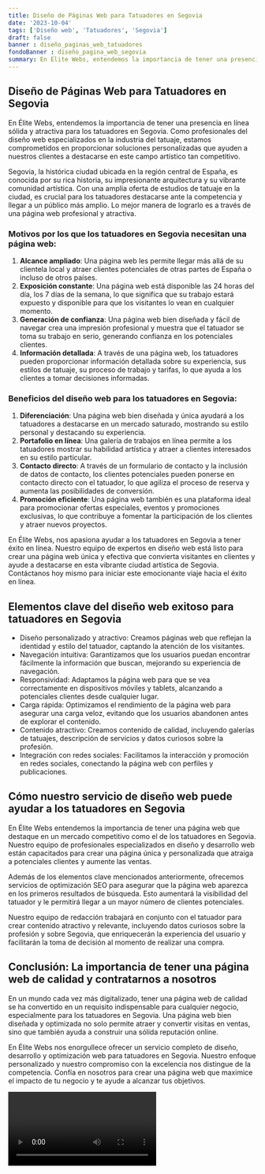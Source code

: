 ```yaml
---
title: Diseño de Páginas Web para Tatuadores en Segovia
date: '2023-10-04'
tags: ['Diseño web', 'Tatuadores', 'Segovia']
draft: false
banner : diseño_paginas_web_tatuadores
fondoBanner : diseño_pagina_web_segovia
summary: En Élite Webs, entendemos la importancia de tener una presencia en línea sólida y atractiva para los tatuadores en Segovia. Como profesionales del diseño web especializados en la industria del tatuaje, estamos comprometidos en proporcionar soluciones personalizadas que ayuden a nuestros clientes a destacarse en este campo artístico tan competitivo.
---
```


## Diseño de Páginas Web para Tatuadores en Segovia

En Élite Webs, entendemos la importancia de tener una presencia en línea sólida y atractiva para los tatuadores en Segovia. Como profesionales del diseño web especializados en la industria del tatuaje, estamos comprometidos en proporcionar soluciones personalizadas que ayuden a nuestros clientes a destacarse en este campo artístico tan competitivo.

Segovia, la histórica ciudad ubicada en la región central de España, es conocida por su rica historia, su impresionante arquitectura y su vibrante comunidad artística. Con una amplia oferta de estudios de tatuaje en la ciudad, es crucial para los tatuadores destacarse ante la competencia y llegar a un público más amplio. Lo mejor manera de lograrlo es a través de una página web profesional y atractiva.

### Motivos por los que los tatuadores en Segovia necesitan una página web:

1. **Alcance ampliado**: Una página web les permite llegar más allá de su clientela local y atraer clientes potenciales de otras partes de España o incluso de otros países.
2. **Exposición constante**: Una página web está disponible las 24 horas del día, los 7 días de la semana, lo que significa que su trabajo estará expuesto y disponible para que los visitantes lo vean en cualquier momento.
3. **Generación de confianza**: Una página web bien diseñada y fácil de navegar crea una impresión profesional y muestra que el tatuador se toma su trabajo en serio, generando confianza en los potenciales clientes.
4. **Información detallada**: A través de una página web, los tatuadores pueden proporcionar información detallada sobre su experiencia, sus estilos de tatuaje, su proceso de trabajo y tarifas, lo que ayuda a los clientes a tomar decisiones informadas.

### Beneficios del diseño web para los tatuadores en Segovia:

1. **Diferenciación**: Una página web bien diseñada y única ayudará a los tatuadores a destacarse en un mercado saturado, mostrando su estilo personal y destacando su experiencia.
2. **Portafolio en línea**: Una galería de trabajos en línea permite a los tatuadores mostrar su habilidad artística y atraer a clientes interesados en su estilo particular.
3. **Contacto directo**: A través de un formulario de contacto y la inclusión de datos de contacto, los clientes potenciales pueden ponerse en contacto directo con el tatuador, lo que agiliza el proceso de reserva y aumenta las posibilidades de conversión.
4. **Promoción eficiente**: Una página web también es una plataforma ideal para promocionar ofertas especiales, eventos y promociones exclusivas, lo que contribuye a fomentar la participación de los clientes y atraer nuevos proyectos.

En Élite Webs, nos apasiona ayudar a los tatuadores en Segovia a tener éxito en línea. Nuestro equipo de expertos en diseño web está listo para crear una página web única y efectiva que convierta visitantes en clientes y ayude a destacarse en esta vibrante ciudad artística de Segovia. Contáctanos hoy mismo para iniciar este emocionante viaje hacia el éxito en línea.

<GifSeo />

<Cta />

## Elementos clave del diseño web exitoso para tatuadores en Segovia

- Diseño personalizado y atractivo: Creamos páginas web que reflejan la identidad y estilo del tatuador, captando la atención de los visitantes.
- Navegación intuitiva: Garantizamos que los usuarios puedan encontrar fácilmente la información que buscan, mejorando su experiencia de navegación.
- Responsividad: Adaptamos la página web para que se vea correctamente en dispositivos móviles y tablets, alcanzando a potenciales clientes desde cualquier lugar.
- Carga rápida: Optimizamos el rendimiento de la página web para asegurar una carga veloz, evitando que los usuarios abandonen antes de explorar el contenido.
- Contenido atractivo: Creamos contenido de calidad, incluyendo galerías de tatuajes, descripción de servicios y datos curiosos sobre la profesión.
- Integración con redes sociales: Facilitamos la interacción y promoción en redes sociales, conectando la página web con perfiles y publicaciones.

## Cómo nuestro servicio de diseño web puede ayudar a los tatuadores en Segovia

En Élite Webs entendemos la importancia de tener una página web que destaque en un mercado competitivo como el de los tatuadores en Segovia. Nuestro equipo de profesionales especializados en diseño y desarrollo web están capacitados para crear una página única y personalizada que atraiga a potenciales clientes y aumente las ventas.

Además de los elementos clave mencionados anteriormente, ofrecemos servicios de optimización SEO para asegurar que la página web aparezca en los primeros resultados de búsqueda. Esto aumentará la visibilidad del tatuador y le permitirá llegar a un mayor número de clientes potenciales.

Nuestro equipo de redacción trabajará en conjunto con el tatuador para crear contenido atractivo y relevante, incluyendo datos curiosos sobre la profesión y sobre Segovia, que enriquecerán la experiencia del usuario y facilitarán la toma de decisión al momento de realizar una compra.

## Conclusión: La importancia de tener una página web de calidad y contratarnos a nosotros

En un mundo cada vez más digitalizado, tener una página web de calidad se ha convertido en un requisito indispensable para cualquier negocio, especialmente para los tatuadores en Segovia. Una página web bien diseñada y optimizada no solo permite atraer y convertir visitas en ventas, sino que también ayuda a construir una sólida reputación online.

En Élite Webs nos enorgullece ofrecer un servicio completo de diseño, desarrollo y optimización web para tatuadores en Segovia. Nuestro enfoque personalizado y nuestro compromiso con la excelencia nos distingue de la competencia. Confía en nosotros para crear una página web que maximice el impacto de tu negocio y te ayude a alcanzar tus objetivos.

<Video />

<CtaBot job='Tatuadores' city='Segovia'/>

<Gmaps query='Segovia+españa+maps' />